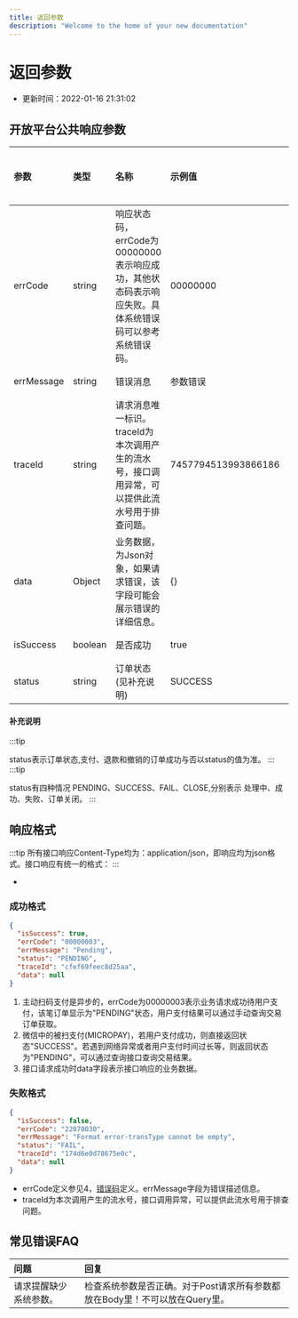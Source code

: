 ```yaml
---
title: 返回参数
description: "Welcome to the home of your new documentation"
---
```


# 返回参数
* 更新时间：2022-01-16 21:31:02
## 开放平台公共响应参数
| 参数 | 类型 | 名称 | 示例值 | 是否必须 |
| :-----| :---- | :---- | :---- | :---- |
|errCode |string | 响应状态码，errCode为00000000表示响应成功，其他状态码表示响应失败。具体系统错误码可以参考系统错误码。| 00000000| 必须|
|errMessage |string | 错误消息| 参数错误| 必须|
|traceId |string | 请求消息唯一标识。traceId为本次调用产生的流水号，接口调用异常，可以提供此流水号用于排查问题。| 7457794513993866186| 必须|
|data |Object | 业务数据，为Json对象，如果请求错误，该字段可能会展示错误的详细信息。| {}| 必须|
|isSuccess |boolean | 是否成功| true| 必须|
|status |string | 订单状态(见补充说明)| SUCCESS| 必须|

#### 补充说明
:::tip

status表示订单状态,支付、退款和撤销的订单成功与否以status的值为准。
:::
:::tip

status有四种情况 PENDING、SUCCESS、FAIL、CLOSE,分别表示 处理中、成功、失败、订单关闭。
:::
## 响应格式

:::tip
所有接口响应Content-Type均为：application/json，即响应均为json格式。接口响应有统一的格式：
:::

* 
### 成功格式
```json
{
  "isSuccess": true,
  "errCode": "00000003",
  "errMessage": "Pending",
  "status": "PENDING",
  "traceId": "cfef69feec8d25aa",
  "data": null
}
```
1) 主动扫码支付是异步的，errCode为00000003表示业务请求成功待用户支付，该笔订单显示为"PENDING"状态，用户支付结果可以通过手动查询交易订单获取。
2) 微信中的被扫支付(MICROPAY)，若用户支付成功，则直接返回状态"SUCCESS"。若遇到网络异常或者用户支付时间过长等，则返回状态为"PENDING"，可以通过查询接口查询交易结果。
3) 接口请求成功时data字段表示接口响应的业务数据。
### 失败格式
```json
{
  "isSuccess": false,
  "errCode": "22070030",
  "errMessage": "Format error-transType cannot be empty",
  "status": "FAIL",
  "traceId": "174d6e0d78675e0c",
  "data": null
}
```
* errCode定义参见4，<a href = "doc.html#/2.0.0-mdtag5fb63-omd/document-10bc7a68c899d3f5916c0c7686a530da">错误码</a>定义。errMessage字段为错误描述信息。
* traceId为本次调用产生的流水号，接口调用异常，可以提供此流水号用于排查问题。


## 常见错误FAQ
| 问题 | 回复 |
| :-----| :---- | 
|请求提醒缺少系统参数。 |检查系统参数是否正确。对于Post请求所有参数都放在Body里！不可以放在Query里。 | 
